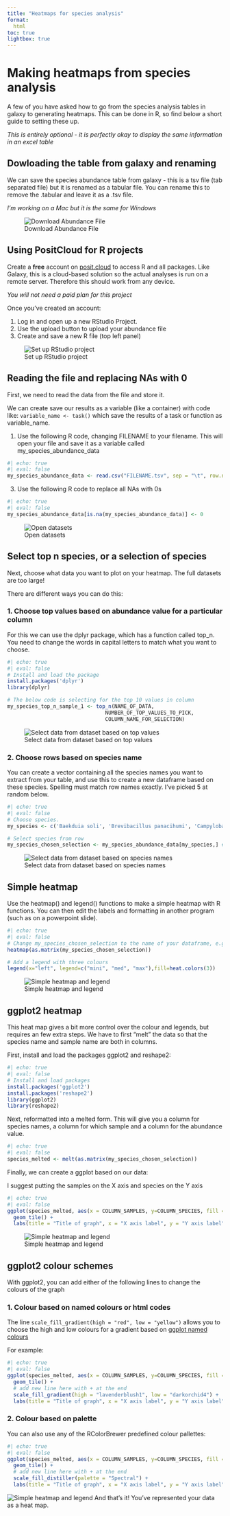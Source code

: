 ```yaml
---
title: "Heatmaps for species analysis"
format: 
  html
toc: true
lightbox: true
---
```


# Making heatmaps from species analysis 

A few of you have asked how to go from the species analysis tables in galaxy to generating heatmaps. This can be done in R, so find below a short guide to setting these up. 
  
_This is entirely optional - it is perfectly okay to display the same information in an excel table_

## Dowloading the table from galaxy and renaming

We can save the species abundance table from galaxy - this is a tsv file (tab separated file) but it is renamed as a tabular file. You can rename this to remove the .tabular and leave it as a .tsv file.

_I'm working on a Mac but it is the same for Windows_

![Download Abundance File](heatmap7_savegalaxy.gif){group="my-gallery"}


## Using PositCloud for R projects 

Create a **free** account on [posit.cloud](https://posit.cloud/) to access R and all packages. Like Galaxy, this is a cloud-based solution so the actual analyses is run on a remote server. Therefore this should work from any device. 

_You will not need a paid plan for this project_

Once you've created an account: 

1.  Log in and open up a new RStudio Project. 
2.  Use the upload button to upload your abundance file
3.  Create and save a new R file (top left panel)

![Set up RStudio project](heatmap1_posit.gif){group="my-gallery"}

## Reading the file and replacing NAs with 0 

First, we need to read the data from the file and store it. 

We can create save our results as a variable (like a container) with code like: ```variable_name <- task()``` which save the results of a task or function as variable_name. 

1.  Use the following R code, changing FILENAME to your filename. This will open your file and save it as a variable called my_species_abundance_data

```r
#| echo: true
#| eval: false
my_species_abundance_data <- read.csv("FILENAME.tsv", sep = "\t", row.names=1)
```

3.  Use the following R code to replace all NAs with 0s 

```r
#| echo: true
#| eval: false
my_species_abundance_data[is.na(my_species_abundance_data)] <- 0 
```

![Open datasets](heatmap2_readfile.gif){group="my-gallery"}

## Select top n species, or a selection of species 

Next, choose what data you want to plot on your heatmap. The full datasets are too large! 

There are different ways you can do this: 

### 1.  Choose top values based on abundance value for a particular column 

For this we can use the dplyr package, which has a function called top_n. 
You need to change the words in capital letters to match what you want to choose.  

```r
#| echo: true
#| eval: false
# Install and load the package
install.packages('dplyr')
library(dplyr)

# The below code is selecting for the top 10 values in column 
my_species_top_n_sample_1 <- top_n(NAME_OF_DATA,
                                NUMBER_OF_TOP_VALUES_TO_PICK,
                                COLUMN_NAME_FOR_SELECTION)

```

![Select data from dataset based on top values](heatmap3_top_n.gif){group="my-gallery"}

### 2.  Choose rows based on species name 

You can create a vector containing all the species names you want to extract from your table, and use this to create a new dataframe based on these species. Spelling must match row names exactly. I've picked 5 at random below. 

```r
#| echo: true
#| eval: false
# Choose species. 
my_species <- c('Baekduia soli', 'Brevibacillus panacihumi', 'Campylobacter jejuni', 'Caulobacter flavus', 'Dehalogenimonas lykanthroporepellens')

# Select species from row
my_species_chosen_selection <- my_species_abundance_data[my_species,] # the comma is important here, it selects all columns for the chosen rows. 
```
![Select data from dataset based on species names](heatmap4_chosen.gif){group="my-gallery"}

## Simple heatmap 

Use the heatmap() and legend() functions to make a simple heatmap with R functions. 
You can then edit the labels and formatting in another program (such as on a powerpoint slide). 

```r
#| echo: true
#| eval: false
# Change my_species_chosen_selection to the name of your dataframe, e.g. my_species_top_n_sample_1
heatmap(as.matrix(my_species_chosen_selection))

# Add a legend with three colours
legend(x="left", legend=c("mini", "med", "max"),fill=heat.colors(3))
```

![Simple heatmap and legend](heatmap4_simpleheatmap.gif){group="my-gallery"}

## ggplot2 heatmap 

This heat map gives a bit more control over the colour and legends, but requires an few extra steps. We have to first "melt" the data so that the species name and sample name are both in columns. 

First, install and load the packages ggplot2 and reshape2: 

```r
#| echo: true
#| eval: false
# Install and load packages
install.packages('ggplot2')
install.packages('reshape2')
library(ggplot2)
library(reshape2)
```

Next, reformatted into a melted form. This will give you a column for species names, a column for which sample and a column for the abundance value. 

```r
#| echo: true
#| eval: false
species_melted <- melt(as.matrix(my_species_chosen_selection))
```

Finally, we can create a ggplot based on our data: 

I suggest putting the samples on the X axis and species on the Y axis

```r
#| echo: true
#| eval: false
ggplot(species_melted, aes(x = COLUMN_SAMPLES, y=COLUMN_SPECIES, fill = value)) + 
  geom_tile() + 
  labs(title = "Title of graph", x = "X axis label", y = "Y axis label")
```


![Simple heatmap and legend](heatmap5_ggplot2.gif){group="my-gallery"}

## ggplot2 colour schemes 

With ggplot2, you can add either of the following lines to change the colours of the graph

### 1.  Colour based on named colours or html codes 

The line ```scale_fill_gradient(high = "red", low = "yellow")``` allows you to choose the high and low colours for a gradient based on [ggplot named colours](https://sape.inf.usi.ch/quick-reference/ggplot2/colour) 

For example: 

```r
#| echo: true
#| eval: false
ggplot(species_melted, aes(x = COLUMN_SAMPLES, y=COLUMN_SPECIES, fill = value)) + 
  geom_tile() + 
  # add new line here with + at the end 
  scale_fill_gradient(high = "lavenderblush1", low = "darkorchid4") + 
  labs(title = "Title of graph", x = "X axis label", y = "Y axis label")
```

### 2.  Colour based on palette 

You can also use any of the RColorBrewer predefined colour pallettes: 

```r
#| echo: true
#| eval: false
ggplot(species_melted, aes(x = COLUMN_SAMPLES, y=COLUMN_SPECIES, fill = value)) + 
  geom_tile() + 
  # add new line here with + at the end 
  scale_fill_distiller(palette = "Spectral") +
  labs(title = "Title of graph", x = "X axis label", y = "Y axis label")
```

![Simple heatmap and legend](heatmap6_ggplot2colours.gif){group="my-gallery"}
And that's it! You've represented your data as a heat map. 



